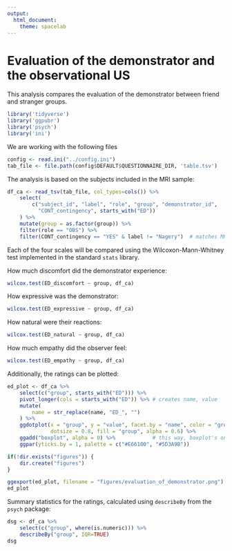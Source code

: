 ```yaml
---
output:
  html_document:
    theme: spacelab
---
```


# Evaluation of the demonstrator and the observational US

This analysis compares the evaluation of the demonstrator between friend and stranger groups.

```r
library('tidyverse')
library('ggpubr')
library('psych')
library('ini')
```

We are working with the following files
```r
config <- read.ini("../config.ini")
tab_file <- file.path(config$DEFAULT$QUESTIONNAIRE_DIR, 'table.tsv')
```

The analysis is based on the subjects included in the MRI sample:

```r
df_ca <- read_tsv(tab_file, col_types=cols()) %>%
    select(
        c("subject_id", "label", "role", "group", "demonstrator_id",
          "CONT_contingency", starts_with("ED"))
    ) %>%
    mutate(group = as.factor(group)) %>%
    filter(role == "OBS") %>%
    filter(CONT_contingency == "YES" & label != "Nagery")  # matches MRI
```

Each of the four scales will be compared using the Wilcoxon-Mann-Whitney test implemented in the standard `stats` library.

How much discomfort did the demonstrator experience:
```r
wilcox.test(ED_discomfort ~ group, df_ca)
```

How expressive was the demonstrator:
```r
wilcox.test(ED_expressive ~ group, df_ca)
```

How natural were their reactions:
```r
wilcox.test(ED_natural ~ group, df_ca)
```

How much empathy did the observer feel:
```r
wilcox.test(ED_empathy ~ group, df_ca)
```

Additionally, the ratings can be plotted:

```r
ed_plot <- df_ca %>%
    select(c("group", starts_with("ED"))) %>%
    pivot_longer(cols = starts_with("ED")) %>% # creates name, value
    mutate(
        name = str_replace(name, "ED_", "")
    ) %>%
    ggdotplot(x = "group", y = "value", facet.by = "name", color = "group",
              dotsize = 0.8, fill = "group", alpha = 0.6) %>%
    ggadd("boxplot", alpha = 0) %>%            # this way, boxplot's on top
    ggpar(yticks.by = 1, palette = c("#E66100", "#5D3A9B"))

if(!dir.exists("figures")) {
    dir.create("figures")
}

ggexport(ed_plot, filename = "figures/evaluation_of_demonstrator.png")
ed_plot
```

Summary statistics for the ratings, calculated using `describeBy` from the `psych` package:

```r
dsg <- df_ca %>%
    select(c("group", where(is.numeric))) %>%
    describeBy("group", IQR=TRUE)
dsg
```

